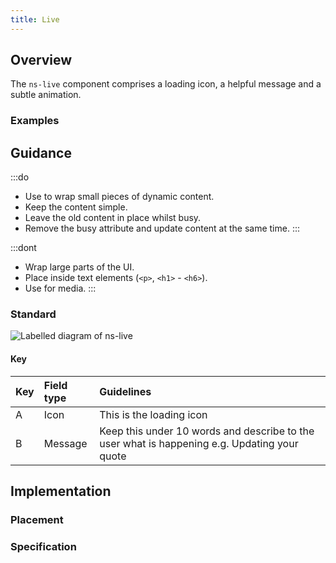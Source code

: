 ```yaml
---
title: Live
---
```




## Overview

<CompDetails name={componentName} />

The `ns-live` component comprises a loading icon, a helpful message and a subtle animation.

### Examples
<Tabs>
  <TabItem label="Standard">
    <ExampleViewer type="standard" />
  </TabItem>
  <TabItem label="Busy">
    <ExampleViewer type="standard-busy" />
  </TabItem>
</Tabs>

## Guidance

:::do
- Use to wrap small pieces of dynamic content.
- Keep the content simple.
- Leave the old content in place whilst busy.
- Remove the busy attribute and update content at the same time.
:::

:::dont
- Wrap large parts of the UI.
- Place inside text elements (`<p>`, `<h1>` - `<h6>`).
- Use for media.
:::

### Standard

![Labelled diagram of ns-live](@assets/components/ns-live/guidance.webp)

#### Key

| Key | Field type | Guidelines |
| :--- | :--- | :--- |
| <span class="marker">A</span> | Icon | This is the loading icon |
| <span class="marker">B</span> | Message | Keep this under 10 words and describe to the user what is happening e.g. Updating your quote |

## Implementation

### Placement

<Placement name={componentName} />

### Specification

<Specification name={componentName} />

